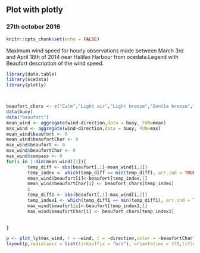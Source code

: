 ## Plot with plotly
### 27th october 2016

```r
knitr::opts_chunk$set(echo = FALSE)
```
Maximum wind speed for hourly observations made between March 3rd and April 18th of 2014 near Halifax Harbour from ocedata.Legend with Beaufort description of the wind speed.


```r
library(data.table)
library(ocedata)
library(plotly)



beaufort_chars <- c("Calm","Light air","Light breeze","Gentle breeze","Moderate breeze","Fresh breeze","Strong breeze","moderate gale","Gale", "Severe gale", "Storm", "Violent Storm", "Hurricane")
data(buoy)
data("beaufort")
mean_wind <- aggregate(wind~direction,data = buoy, FUN=mean)
max_wind <- aggregate(wind~direction,data = buoy, FUN=max)
mean_wind$beaufort <- 0
mean_wind$beaufortChar <- 0
max_wind$beaufort <- 0
max_wind$beaufortChar <- 0
max_wind$compass <- 0
for(i in 1:dim(mean_wind)[1]){
        temp_diff <- abs(beaufort[,1]-mean_wind[i,2])
        temp_index <- which(temp_diff == min(temp_diff), arr.ind = TRUE)
        mean_wind$beaufort[i]<-beaufort[temp_index,1]
        mean_wind$beaufortChar[i] <- beaufort_chars[temp_index]
        i
        temp_diff1 <- abs(beaufort[,1]-max_wind[i,2])
        temp_index1 <- which(temp_diff1 == min(temp_diff1), arr.ind = TRUE)
        max_wind$beaufort[i]<-beaufort[temp_index1,1]
        max_wind$beaufortChar[i] <- beaufort_chars[temp_index1]
        

}
```

```r
p <- plot_ly(max_wind, r = ~wind, t = ~direction,color = ~beaufortChar)
layout(p,radialaxis = list(ticksuffix = "m/s"), orientation = 270,title = "Maximum Wind speed in Halifax" )
```



